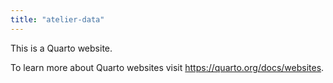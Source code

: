 ```yaml
---
title: "atelier-data"
---
```


This is a Quarto website.

To learn more about Quarto websites visit <https://quarto.org/docs/websites>.
